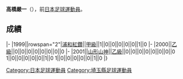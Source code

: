 {{unreferenced|time=2013-07-15T14:41:34+00:00}}
{{Infobox football biography
|name=高橋嚴一
|image=
|fullname=高橋嚴一
|birth_date={{Birth date and age|1980|6|28}}
|cityofbirth=[[埼玉縣|埼玉縣]]
|countryofbirth=[[日本|日本]]
|position=[[中场|中场]]
|currentclub=
|years=1999-2000<br/>2001
|clubs=[[浦和紅鑽|浦和紅鑽]]<br/>[[山形山神|山形山神]]
|caps(goals)=
|nationalyears=
|nationalteam=
|nationalcaps(goals)=
}}
'''高橋嚴一'''（{{Bd|1980年|6月28日||}}），前[[日本|日本]][[足球|足球]][[運動員|運動員]]。

==成績==
{{Football player club statistics 1|YYN}}
{{Football player club statistics 2|JPN|YYN}}
|-
|1999||rowspan="2"|[[浦和紅鑽|浦和紅鑽]]||[[日本職業足球甲級聯賽|甲級]]||1||0||0||0||0||0||1||0
|-
|2000||[[日本職業足球乙級聯賽|乙級]]||0||0||0||0||0||0||0||0
|-
|2001||[[山形山神|山形山神]]||[[日本職業足球乙級聯賽|乙級]]||0||0||0||0||0||0||0||0
{{Football player club statistics 3|1|JPN}}1||0||0||0||0||0||1||0
{{Football player club statistics 5}}1||0||0||0||0||0||1||0
|}

{{Japan-sport-bio-stub}}
{{Soccer-player-stub}}
[[Category:日本足球運動員|Category:日本足球運動員]]
[[Category:埼玉縣足球運動員|Category:埼玉縣足球運動員]]